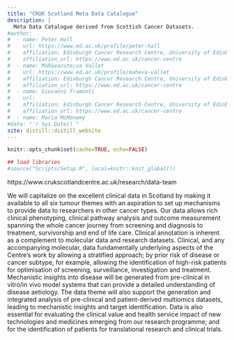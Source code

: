 ```yaml
---
title: "CRUK Scotland Meta Data Catalogue"
description: |
  Meta Data Catalogue derived from Scottish Cancer Datasets.
#author:
#  - name: Peter Hall 
#    url: https://www.ed.ac.uk/profile/peter-hall
#    affiliation: Edinburgh Cancer Research Centre, University of Edinburgh
#    affiliation_url: https://www.ed.ac.uk/cancer-centre
#  - name: Mah&eacute;va Vallet
#    url: https://www.ed.ac.uk/profile/maheva-vallet
#    affiliation: Edinburgh Cancer Research Centre, University of Edinburgh
#    affiliation_url: https://www.ed.ac.uk/cancer-centre
#  - name: Giovanni Tramonti
#    url: 
#    affiliation: Edinburgh Cancer Research Centre, University of Edinburgh
#    affiliation_url: https://www.ed.ac.uk/cancer-centre
#  - name: Maria McMenemy
#date: "`r Sys.Date()`"
site: distill::distill_website
---
```


```r
knitr::opts_chunk$set(cache=TRUE, echo=FALSE)

## load libraries
#source("Scripts/Setup.R", local=knitr::knit_global())
```

https://www.crukscotlandcentre.ac.uk/research/data-team

We will capitalize on the excellent clinical data in Scotland by making it available to all six tumour themes with an aspiration to set up mechanisms to provide data to researchers in other cancer types. Our data allows rich clinical phenotyping, clinical pathway analysis and outcome measurement spanning the whole cancer journey from screening and diagnosis to treatment, survivorship and end of life care. Clinical annotation is inherent as a complement to molecular data and research datasets. Clinical, and any accompanying molecular, data fundamentally underlying aspects of the Centre’s work by allowing a stratified approach; by prior risk of disease or cancer subtype, for example, allowing the identification of high-risk patients for optimisation of screening, surveillance, investigation and treatment. Mechanistic insights into disease will be generated from pre-clinical in vitro/in vivo model systems that can provide a detailed understanding of disease aetiology. The data theme will also support the generation and integrated analysis of pre-clinical and patient-derived multiomics datasets, leading to mechanistic insights and target identification. Data is also essential for evaluating the clinical value and health service impact of new technologies and medicines emerging from our research programme; and for the identification of patients for translational research and clinical trials.
